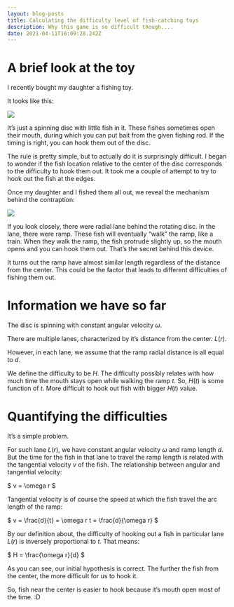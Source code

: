 ```yaml
---
layout: blog-posts
title: Calculating the difficulty level of fish-catching toys
description: Why this game is so difficult though....
date: 2021-04-11T16:09:28.242Z
---
```

# A brief look at the toy

I recently bought my daughter a fishing toy.

It looks like this:

![](/images/uploads/4ba79869-b91d-4ea0-8b48-28aac4bc5094.jpeg)

It’s just a spinning disc with little fish in it. These fishes sometimes open their mouth, during which you can put bait from the given fishing rod. If the timing is right, you can hook them out of the disc.

The rule is pretty simple, but to actually do it is surprisingly difficult. I began to wonder if the fish location relative to the center of the disc corresponds to the difficulty to hook them out. It took me a couple of attempt to try to hook out the fish at the edges.

Once my daughter and I fished them all out, we reveal the mechanism behind the contraption:

![](/images/uploads/2f8ccbe8-73e0-43a4-826e-e8764a2b973b.jpeg)

If you look closely, there were radial lane behind the rotating disc. In the lane, there were ramp. These fish will eventually “walk” the ramp, like a train. When they walk the ramp, the fish protrude slightly up, so the mouth opens and you can hook them out. That’s the secret behind this device.

It turns out the ramp have almost similar length regardless of the distance from the center. This could be the factor that leads to different difficulties of fishing them out.

# Information we have so far

The disc is spinning with constant angular velocity $\omega$.

There are multiple lanes, characterized by it’s distance from the center. $L(r)$. 

However, in each lane, we assume that the ramp radial distance is all equal to $d$. 

We define the difficulty to be $H$. The difficulty possibly relates with how much time the mouth stays open while walking the ramp $t$. So, $H(t)$ is some function of $t$. More difficult to hook out fish with bigger $H(t)$ value.

# Quantifying the difficulties

It’s a simple problem.

For such lane $L(r)$, we have constant angular velocity $\omega$ and ramp length $d$. But the time for the fish in that lane to travel the ramp length is related with the tangential velocity $v$ of the fish. The relationship between angular and tangential velocity:

$
v = \omega r
$

Tangential velocity is of course the speed at which the fish travel the arc length of the ramp:

$
v = \frac{d}{t} = \omega r
t = \frac{d}{\omega r}
$

By our definition about, the difficulty of hooking out a fish in particular lane $L(r)$ is inversely proportional to $t$. That means:

$
H = \frac{\omega r}{d}
$

As you can see, our initial hypothesis is correct.
The further the fish from the center, the more difficult for us to hook it.

So, fish near the center is easier to hook because it’s mouth open most of the time. :D